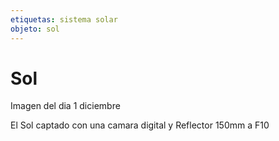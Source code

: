 ```yaml
---
etiquetas: sistema solar
objeto: sol
---
```


# Sol

<Imagen
  src="registro/sol_20201201_3_dsc05191.jpg"
  fecha="20201201"
/>

<Imagen
  src="registro/sol_20201201_2_1_152049_l5_ap666.png"
  fecha="20201201"
/>

Imagen del  dia 1 diciembre

<Imagen
  src="registro/sol_20140400_1_sol.jpg"
  fecha="20140400"
/>

El Sol captado con una camara digital y Reflector 150mm a F10
